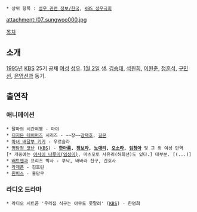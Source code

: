  * 상위 항목 : [[성우 관련 정보/한국]], [[KBS 성우극회]]

attachment:/07_sungwoo000.jpg

[[목차]]
== 소개 ==
[[1995년]] [[한국방송공사|KBS]] 25기 공채 [[여성]] [[성우]]. [[1월 2일]] 생. [[김승태]], [[석원희]], [[이원준]], [[정훈석]], [[구민선]], [[은영선]]과 동기.
== 출연작 ==
=== 애니메이션 ===
 * 달마의 시간여행 - 마야
 * [[디지몬 테이머즈]] 시리즈 - ~~장~~[[강재호]], [[길몬]]
 * [[마녀 배달부 키키]] - 우르슬라
 * [[명탐정 코난]] ([[KBS]]) - '''[[요시다 아유미|한아름]], [[스즈키 소노코|정보라]], [[키사키 에리|노애리]], [[오키노 요코|오소라]], [[나카모리 아오코|임청아]]''' 및 그 외 여성 단역[* 개중에는 [[월광소나타 살인사건|아사이 나루미(임성미)]], 마츠모토 사유리(허희선)도 있다.] 대부분. [(...)]
 * [[배트맨]]과 프리즈 박사 - 쿠낙, 바바라 친구, 간호사
 * [[라제폰]] - 김호린
 * [[원피스(만화)|원피스]] - 홍당무
=== 라디오 드라마 ===
 * 라디오 시트콤 '우리집 식구는 아무도 못말려' ([[KBS]]) - 한명희
